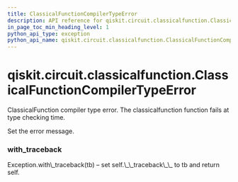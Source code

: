```yaml
---
title: ClassicalFunctionCompilerTypeError
description: API reference for qiskit.circuit.classicalfunction.ClassicalFunctionCompilerTypeError
in_page_toc_min_heading_level: 1
python_api_type: exception
python_api_name: qiskit.circuit.classicalfunction.ClassicalFunctionCompilerTypeError
---
```


<span id="qiskit-circuit-classicalfunction-classicalfunctioncompilertypeerror" />

# qiskit.circuit.classicalfunction.ClassicalFunctionCompilerTypeError

<Class id="qiskit.circuit.classicalfunction.ClassicalFunctionCompilerTypeError" isDedicatedPage={true} github="https://github.com/qiskit/qiskit/tree/stable/0.16/qiskit/circuit/classicalfunction/exceptions.py" signature="ClassicalFunctionCompilerTypeError(*message)" modifiers="exception">
  ClassicalFunction compiler type error. The classicalfunction function fails at type checking time.

  Set the error message.

  ### with\_traceback

  <Function id="qiskit.circuit.classicalfunction.ClassicalFunctionCompilerTypeError.with_traceback" signature="with_traceback()">
    Exception.with\_traceback(tb) – set self.\_\_traceback\_\_ to tb and return self.
  </Function>
</Class>

